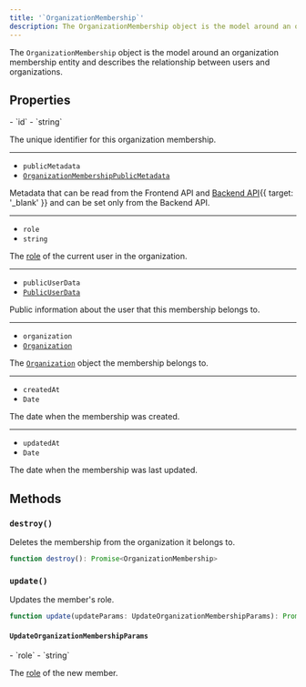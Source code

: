 ```yaml
---
title: '`OrganizationMembership`'
description: The OrganizationMembership object is the model around an organization membership entity and describes the relationship between users and organizations.
---
```


The `OrganizationMembership` object is the model around an organization membership entity and describes the relationship between users and organizations.

## Properties

<Properties>
  - `id`
  - `string`

  The unique identifier for this organization membership.

  ---

  - `publicMetadata`
  - [`OrganizationMembershipPublicMetadata`](/docs/references/javascript/types/metadata#organization-membership-public-metadata)

  Metadata that can be read from the Frontend API and [Backend API](/docs/reference/backend-api){{ target: '_blank' }} and can be set only from the Backend API.

  ---

  - `role`
  - `string`

  The [role](/docs/organizations/roles-permissions) of the current user in the organization.

  ---

  - `publicUserData`
  - [`PublicUserData`](/docs/references/javascript/types/public-user-data)

  Public information about the user that this membership belongs to.

  ---

  - `organization`
  - [`Organization`](/docs/references/javascript/organization)

  The [`Organization`](/docs/references/javascript/organization) object the membership belongs to.

  ---

  - `createdAt`
  - `Date`

  The date when the membership was created.

  ---

  - `updatedAt`
  - `Date`

  The date when the membership was last updated.
</Properties>

## Methods

### `destroy()`

Deletes the membership from the organization it belongs to.

```typescript
function destroy(): Promise<OrganizationMembership>
```

### `update()`

Updates the member's role.

```typescript
function update(updateParams: UpdateOrganizationMembershipParams): Promise<OrganizationMembership>
```

#### `UpdateOrganizationMembershipParams`

<Properties>
  - `role`
  - `string`

  The [role](/docs/organizations/roles-permissions) of the new member.
</Properties>
